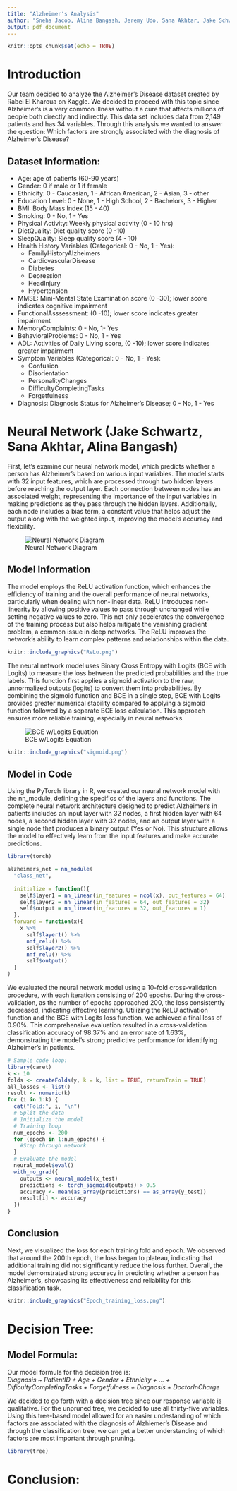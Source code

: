 ```yaml
---
title: "Alzheimer's Analysis"
author: "Sneha Jacob, Alina Bangash, Jeremy Udo, Sana Akhtar, Jake Schwartz"
output: pdf_document
---
```


```r
knitr::opts_chunk$set(echo = TRUE)
```

\newpage
=======
# Introduction 
Our team decided to analyze the Alzheimer’s Disease dataset created by Rabei El Kharoua on Kaggle. We decided to proceed with this topic since Alzheimer’s is a very common illness without a cure that affects millions of people both directly and indirectly. This data set includes data from 2,149 patients and has 34 variables. Through this analysis we wanted to answer the question: Which factors are strongly associated with the diagnosis of Alzheimer's Disease? 

## Dataset Information:
- Age: age of patients (60-90 years)\
- Gender: 0 if male or 1 if female\
- Ethnicity: 0 - Caucasian, 1 - African American, 2 - Asian, 3 - other\
- Education Level: 0 - None, 1 - High School, 2 - Bachelors, 3 - Higher\
- BMI: Body Mass Index (15 - 40)\
- Smoking: 0 - No, 1 - Yes\
- Physical Activity: Weekly physical activity (0 - 10 hrs)\
- DietQuality: Diet quality score (0 -10)\
- SleepQuality: Sleep quality score (4 - 10)\
- Health History Variables (Categorical: 0 - No, 1 - Yes): 
    - FamilyHistoryAlzheimers
    - CardiovascularDisease
    - Diabetes
    - Depression 
    - HeadInjury
    - Hypertension\
- MMSE: Mini-Mental State Examination score (0 -30); lower score indicates cognitive impairment\
- FunctionalAsssessment: (0 -10); lower score indicates greater impairment\
- MemoryComplaints: 0 - No, 1- Yes\
- BehavioralProblems: 0 - No, 1 - Yes\
- ADL: Activities of Daily Living score, (0 -10); lower score indicates greater impairment\
- Symptom Variables (Categorical: 0 - No, 1 - Yes): 
    - Confusion
    - Disorientation
    - PersonalityChanges 
    - DifficultyCompletingTasks
    - Forgetfulness\
- Diagnosis: Diagnosis Status for Alzheimer’s Disease; 0 - No, 1 - Yes

# Neural Network (Jake Schwartz, Sana Akhtar, Alina Bangash)

First, let's examine our neural network model, which predicts whether a person has Alzheimer's based on various input variables. The model starts with 32 input features, which are processed through two hidden layers before reaching the output layer. Each connection between nodes has an associated weight, representing the importance of the input variables in making predictions as they pass through the hidden layers. Additionally, each node includes a bias term, a constant value that helps adjust the output along with the weighted input, improving the model's accuracy and flexibility. 
  
  ![Neural Network Diagram](NeuralNet.png)

## Model Information
  
The model employs the ReLU activation function, which enhances the efficiency of training and the overall performance of neural networks, particularly when dealing with non-linear data. ReLU introduces non-linearity by allowing positive values to pass through unchanged while setting negative values to zero. This not only accelerates the convergence of the training process but also helps mitigate the vanishing gradient problem, a common issue in deep networks. The ReLU improves the network's ability to learn complex patterns and relationships within the data.

```r
knitr::include_graphics("ReLu.png")
```

The neural network model uses Binary Cross Entropy with Logits (BCE with Logits) to measure the loss between the predicted probabilities and the true labels. This function first applies a sigmoid activation to the raw, unnormalized outputs (logits) to convert them into probabilities. By combining the sigmoid function and BCE in a single step, BCE with Logits provides greater numerical stability compared to applying a sigmoid function followed by a separate BCE loss calculation. This approach ensures more reliable training, especially in neural networks.

![BCE w/Logits Equation](BCE_LogitsEQ.png)

```r
knitr::include_graphics("sigmoid.png")
```

## Model in Code

Using the PyTorch library in R, we created our neural network model with the nn_module, defining the specifics of the layers and functions. The complete neural network architecture designed to predict Alzheimer's in patients includes an input layer with 32 nodes, a first hidden layer with 64 nodes, a second hidden layer with 32 nodes, and an output layer with a single node that produces a binary output (Yes or No). This structure allows the model to effectively learn from the input features and make accurate predictions.

```r
library(torch)

alzheimers_net = nn_module(
  "class_net",
  
  initialize = function(){
    self$layer1 = nn_linear(in_features = ncol(x), out_features = 64)
    self$layer2 = nn_linear(in_features = 64, out_features = 32)
    self$output = nn_linear(in_features = 32, out_features = 1)
  },
  forward = function(x){
    x %>%
      self$layer1() %>%
      nnf_relu() %>%
      self$layer2() %>%
      nnf_relu() %>%
      self$output()
  }
)
```

We evaluated the neural network model using a 10-fold cross-validation procedure, with each iteration consisting of 200 epochs. During the cross-validation, as the number of epochs approached 200, the loss consistently decreased, indicating effective learning. Utilizing the ReLU activation function and the BCE with Logits loss function, we achieved a final loss of 0.90%. This comprehensive evaluation resulted in a cross-validation classification accuracy of 98.37% and an error rate of 1.63%, demonstrating the model's strong predictive performance for identifying Alzheimer's in patients.

```r
# Sample code loop: 
library(caret)
k <- 10
folds <- createFolds(y, k = k, list = TRUE, returnTrain = TRUE)
all_losses <- list()
result <- numeric(k)
for (i in 1:k) {
  cat("Fold:", i, "\n")
  # Split the data
  # Initialize the model
  # Training loop
  num_epochs <- 200
  for (epoch in 1:num_epochs) {
    #Step through network
  }
  # Evaluate the model
  neural_model$eval()
  with_no_grad({
    outputs <- neural_model(x_test)
    predictions <- torch_sigmoid(outputs) > 0.5
    accuracy <- mean(as_array(predictions) == as_array(y_test))
    result[i] <- accuracy
  })
}
```

## Conclusion

Next, we visualized the loss for each training fold and epoch. We observed that around the 200th epoch, the loss began to plateau, indicating that additional training did not significantly reduce the loss further. Overall, the model demonstrated strong accuracy in predicting whether a person has Alzheimer's, showcasing its effectiveness and reliability for this classification task.

```r
knitr::include_graphics("Epoch_training_loss.png")
```

# Decision Tree:

## Model Formula: 
Our model formula for the decision tree is: \
*Diagnosis ~ PatientID + Age + Gender + Ethnicity + ... + DificultyCompletingTasks + Forgetfulness + Diagnosis + DoctorInCharge*

We decided to go forth with a decision tree since our response variable is qualitative. For the unpruned tree, we decided to use all thirty-five variables. Using this tree-based model allowed for an easier undestanding of which factors are associated with the diagnosis of Alzhiemer's Disease and through the classification tree, we can get a better understanding of which factors are most important through pruning. 

```r
library(tree)

```

# Conclusion: 

















